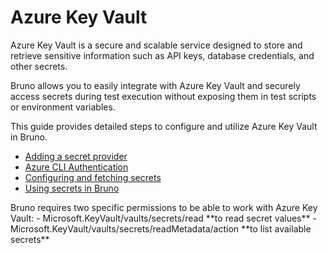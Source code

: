 

# Azure Key Vault<PremiumBadge />

Azure Key Vault is a secure and scalable service designed to store and retrieve sensitive information such as API keys, database credentials, and other secrets. 

Bruno allows you to easily integrate with Azure Key Vault and securely access secrets during test execution without exposing them in test scripts or environment variables. 

This guide provides detailed steps to configure and utilize Azure Key Vault in Bruno.

- [Adding a secret provider](/secrets-management/secret-managers/azure-key-vault/adding-a-secret-provider)
- [Azure CLI Authentication](/secrets-management/secret-managers/azure-key-vault/cli-authentication)
- [Configuring and fetching secrets](/secrets-management/secret-managers/azure-key-vault/configuring-and-fetching-secrets)
- [Using secrets in Bruno](./using-secrets)

<Callout type="info">
Bruno requires two specific permissions to be able to work with Azure Key Vault:
- Microsoft.KeyVault/vaults/secrets/read **to read secret values**
- Microsoft.KeyVault/vaults/secrets/readMetadata/action **to list available secrets**
</Callout>